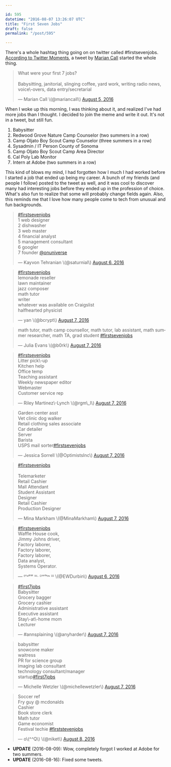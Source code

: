 ```yaml
---

id: 595
datetime: "2016-08-07 13:26:07 UTC"
title: "First Seven Jobs"
draft: false
permalink: "/post/595"

---
```


There's a whole hashtag thing going on on twitter called #firstsevenjobs. [According to Twitter Moments](https://twitter.com/i/moments/762017894775390208), a tweet by [Marian Call](https://en.wikipedia.org/wiki/Marian_Call) started the whole thing.

<blockquote class="twitter\-tweet" data\-lang="en"><p lang="en" dir="ltr">What were your first 7 jobs? <br><br>Babysitting, janitorial, slinging coffee, yard work, writing radio news, voice\-overs, data entry/secretarial</p>&mdash; Marian Call \(@mariancall\) <a href="https://twitter.com/mariancall/status/761366330511544320">August 5, 2016</a></blockquote>

When I woke up this morning, I was thinking about it, and realized I've had more jobs than I thought. I decided to join the meme and write it out. It's not in a tweet, but still fun.

1. Babysitter
1. Redwood Grove Nature Camp Counselor \(two summers in a row\)
1. Camp Oljato Boy Scout Camp Counselor \(three summers in a row\)
1. Sysadmin / IT Person County of Sonoma
1. Camp Oljato Boy Scout Camp Area Director
1. Cal Poly Lab Monitor
1. Intern at Adobe \(two summers in a row\)

This kind of blows my mind, I had forgotten how I much I had worked before I started a job that ended up being my career. A bunch of my friends \(and people I follow\) posted to the tweet as well, and it was cool to discover many had interesting jobs before they ended up in the profession of choice. What's also fun to realize that some will probably change fields again. Also, this reminds me that I love how many people come to tech from unusual and fun backgrounds.

<blockquote class="twitter\-tweet" data\-lang="en"><p lang="en" dir="ltr"><a href="https://twitter.com/hashtag/firstsevenjobs?src=hash">#firstsevenjobs</a> <br>1 web designer<br>2 dishwasher<br>3 web master<br>4 financial analyst<br>5 management consultant<br>6 googler<br>7 founder <a href="https://twitter.com/onuniverse">@onuniverse</a></p>&mdash; Kayvon Tehranian \(@saturnial\) <a href="https://twitter.com/saturnial/status/762012857118683136">August 6, 2016</a></blockquote>

<blockquote class="twitter\-tweet" data\-lang="en"><p lang="en" dir="ltr"><a href="https://twitter.com/hashtag/firstsevenjobs?src=hash">#firstsevenjobs</a><br>lemonade reseller<br>lawn maintainer<br>jazz composer<br>math tutor<br>writer<br>whatever was available on Craigslist<br>halfhearted physicist</p>&mdash; yan \(@bcrypt\) <a href="https://twitter.com/bcrypt/status/762149553038503937">August 7, 2016</a></blockquote>

<blockquote class="twitter\-tweet" data\-lang="en"><p lang="en" dir="ltr">math tutor, math camp counsellor, math tutor, lab assistant, math summer researcher, math TA, grad student <a href="https://twitter.com/hashtag/firstsevenjobs?src=hash">#firstsevenjobs</a></p>&mdash; Julia Evans \(@b0rk\) <a href="https://twitter.com/b0rk/status/762136202778664961">August 7, 2016</a></blockquote>

<blockquote class="twitter\-tweet" data\-lang="en"><p lang="en" dir="ltr"><a href="https://twitter.com/hashtag/firstsevenjobs?src=hash">#firstsevenjobs</a> <br>Litter pick\-up<br>Kitchen help<br>Office temp<br>Teaching assistant<br>Weekly newspaper editor<br>Webmaster<br>Customer service rep</p>&mdash; Riley Martinez\-Lynch \(@rgm\_l\) <a href="https://twitter.com/rgm\_l/status/762100774876815360">August 7, 2016</a></blockquote>

<blockquote class="twitter\-tweet" data\-lang="en"><p lang="en" dir="ltr">Garden center asst<br>Vet clinic dog walker<br>Retail clothing sales associate<br>Car detailer<br>Server<br>Barista<br>USPS mail sorter<a href="https://twitter.com/hashtag/firstsevenjobs?src=hash">#firstsevenjobs</a></p>&mdash; Jessica Sorrell \(@OptimistsInc\) <a href="https://twitter.com/OptimistsInc/status/762094206743707648">August 7, 2016</a></blockquote>

<blockquote class="twitter\-tweet" data\-lang="en"><p lang="fr" dir="ltr"><a href="https://twitter.com/hashtag/firstsevenjobs?src=hash">#firstsevenjobs</a> <br><br>Telemarketer<br>Retail Cashier<br>Mall Attendant<br>Student Assistant<br>Designer<br>Retail Cashier<br>Production Designer</p>&mdash; Mina Markham \(@MinaMarkham\) <a href="https://twitter.com/MinaMarkham/status/762096657064423424">August 7, 2016</a></blockquote>

<blockquote class="twitter\-tweet" data\-lang="en"><p lang="en" dir="ltr"><a href="https://twitter.com/hashtag/firstsevenjobs?src=hash">#firstsevenjobs</a><br>Waffle House cook,<br>Jimmy Johns driver,<br>Factory laborer,<br>Factory laborer,<br>Factory laborer,<br>Data analyst,<br>Systems Operator.</p>&mdash; ᴱʳᶰᵉˢᵗ ᵂ⋅ ᴰᵘʳᵇᶦᶰ ᴵᴵᴵ \(@EWDurbin\) <a href="https://twitter.com/EWDurbin/status/762040030743371776">August 6, 2016</a></blockquote>

<blockquote class="twitter\-tweet" data\-lang="en"><p lang="en" dir="ltr"><a href="https://twitter.com/hashtag/first7jobs?src=hash">#first7jobs</a><br>Babysitter<br>Grocery bagger<br>Grocery cashier<br>Administrative assistant<br>Executive assistant<br>Stay\-at\-home mom<br>Lecturer</p>&mdash; #annsplaining \(@anyharder\) <a href="https://twitter.com/anyharder/status/762094470842097665">August 7, 2016</a></blockquote>

<blockquote class="twitter\-tweet" data\-lang="en"><p lang="en" dir="ltr">babysitter<br>snowcone maker<br>waitress<br>PR for science group<br>imaging lab consultant<br>technology consultant/manager<br>startup<a href="https://twitter.com/hashtag/first7jobs?src=hash">#first7jobs</a></p>&mdash; Michelle Wetzler \(@michellewetzler\) <a href="https://twitter.com/michellewetzler/status/762135611402616832">August 7, 2016</a></blockquote>

<blockquote class="twitter\-tweet" data\-lang="en"><p lang="en" dir="ltr">Soccer ref<br>Fry guy @ mcdonalds<br>Cashier <br>Book store clerk<br>Math tutor <br>Game economist <br>Festival techie <a href="https://twitter.com/hashtag/firststevenjobs?src=hash">#firststevenjobs</a></p>&mdash; o\(^^Q\) \(@niket\) <a href="https://twitter.com/niket/status/762523518323924992">August 8, 2016</a></blockquote>

<script async src="//platform.twitter.com/widgets.js" charset="utf-8"></script>

* **UPDATE** \(2016\-08\-09\): Wow, completely forgot I worked at Adobe for two summers.
* **UPDATE** \(2016\-08\-16\): Fixed some tweets.


